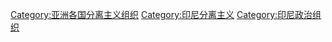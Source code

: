 [[Category:亚洲各国分离主义组织|Category:亚洲各国分离主义组织]]
[[Category:印尼分离主义|Category:印尼分离主义]]
[[Category:印尼政治组织|Category:印尼政治组织]]